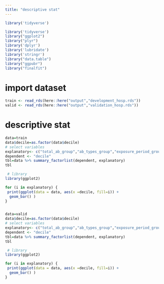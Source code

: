 ```yaml
---
title: "descriptive stat"
---
```


```r
library('tidyverse')

library('tidyverse')
library("ggplot2")
library("plyr")
library('dplyr')
library('lubridate')
library('stringr')
library("data.table")
library("ggpubr")
library("finalfit")

```

# import dataset
```r
train <- read_rds(here::here("output","development_hosp.rds"))
valid <- read_rds(here::here("output","validation_hosp.rds"))

```



# descriptive stat 
```r
data=train
data$decile=as.factor(data$decile)
# select variables
explanatory<- c("total_ab_group","ab_types_group","exposure_period_group","recent_ab_days_group","broad_ab_prescriptions_group","interval_med_group","interval_sd_group")
dependent <- "decile"
tbl=data %>% summary_factorlist(dependent, explanatory)
tbl
```

```r
 # library
library(ggplot2)

for (i in explanatory) {
 print(ggplot(data = data, aes(x =decile, fill=i)) +
  geom_bar() )
}



```


```r
data=valid
data$decile=as.factor(data$decile)
# select variables
explanatory<- c("total_ab_group","ab_types_group","exposure_period_group","recent_ab_days_group","broad_ab_prescriptions_group","interval_med_group","interval_sd_group")
dependent <- "decile"
tbl=data %>% summary_factorlist(dependent, explanatory)
tbl

```

```r
 # library
library(ggplot2)

for (i in explanatory) {
 print(ggplot(data = data, aes(x =decile, fill=i)) +
  geom_bar() )
}



```